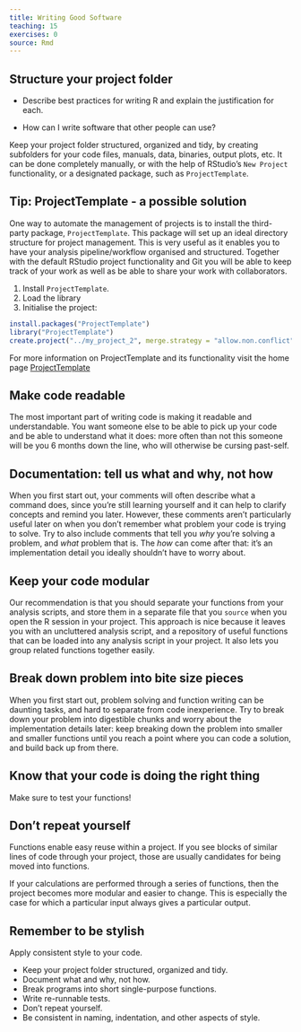 ```yaml
---
title: Writing Good Software
teaching: 15
exercises: 0
source: Rmd
---
```


## Structure your project folder

::::::::::::::::::::::::::::::::::::::: objectives

- Describe best practices for writing R and explain the justification for each.

::::::::::::::::::::::::::::::::::::::::::::::::::

:::::::::::::::::::::::::::::::::::::::: questions

- How can I write software that other people can use?

::::::::::::::::::::::::::::::::::::::::::::::::::

Keep your project folder structured, organized and tidy, by creating subfolders for your code files, manuals, data, binaries, output plots, etc. It can be done completely manually, or with the help of RStudio's `New Project` functionality, or a designated package, such as `ProjectTemplate`.

:::::::::::::::::::::::::::::::::::::::::  callout

## Tip: ProjectTemplate - a possible solution

One way to automate the management of projects is to install the third-party package, `ProjectTemplate`.
This package will set up an ideal directory structure for project management.
This is very useful as it enables you to have your analysis pipeline/workflow organised and structured.
Together with the default RStudio project functionality and Git you will be able to keep track of your
work as well as be able to share your work with collaborators.

1. Install `ProjectTemplate`.
2. Load the library
3. Initialise the project:

```r
install.packages("ProjectTemplate")
library("ProjectTemplate")
create.project("../my_project_2", merge.strategy = "allow.non.conflict")
```

For more information on ProjectTemplate and its functionality visit the
home page [ProjectTemplate](http://projecttemplate.net/index.html)


::::::::::::::::::::::::::::::::::::::::::::::::::

## Make code readable

The most important part of writing code is making it readable and understandable.
You want someone else to be able to pick up your code and be able to understand
what it does: more often than not this someone will be you 6 months down the line,
who will otherwise be cursing past-self.

## Documentation: tell us what and why, not how

When you first start out, your comments will often describe what a command does,
since you're still learning yourself and it can help to clarify concepts and
remind you later. However, these comments aren't particularly useful later on
when you don't remember what problem your code is trying to solve. Try to also
include comments that tell you *why* you're solving a problem, and *what* problem
that is. The *how* can come after that: it's an implementation detail you ideally
shouldn't have to worry about.

## Keep your code modular

Our recommendation is that you should separate your functions from your analysis
scripts, and store them in a separate file that you `source` when you open the R
session in your project. This approach is nice because it leaves you with an
uncluttered analysis script, and a repository of useful functions that can be
loaded into any analysis script in your project. It also lets you group related
functions together easily.

## Break down problem into bite size pieces

When you first start out, problem solving and function writing can be daunting
tasks, and hard to separate from code inexperience. Try to break down your
problem into digestible chunks and worry about the implementation details later:
keep breaking down the problem into smaller and smaller functions until you
reach a point where you can code a solution, and build back up from there.

## Know that your code is doing the right thing

Make sure to test your functions!

## Don't repeat yourself

Functions enable easy reuse within a project. If you see blocks of similar
lines of code through your project, those are usually candidates for being
moved into functions.

If your calculations are performed through a series of functions, then the
project becomes more modular and easier to change. This is especially the case
for which a particular input always gives a particular output.

## Remember to be stylish

Apply consistent style to your code.

:::::::::::::::::::::::::::::::::::::::: keypoints

- Keep your project folder structured, organized and tidy.
- Document what and why, not how.
- Break programs into short single-purpose functions.
- Write re-runnable tests.
- Don't repeat yourself.
- Be consistent in naming, indentation, and other aspects of style.

::::::::::::::::::::::::::::::::::::::::::::::::::


